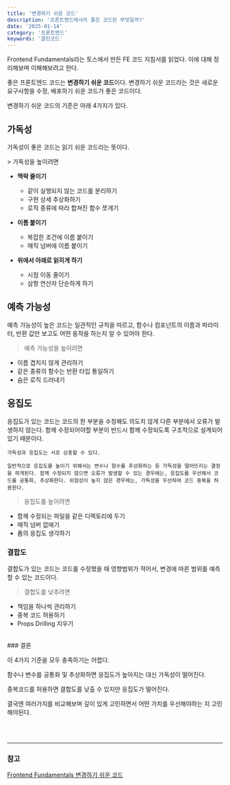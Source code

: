 ```yaml
---
title: '변경하기 쉬운 코드'
description: '프론트엔드에서의 좋은 코드란 무엇일까?'
date: '2025-01-14'
category: '프론트엔드'
keywords: '클린코드'
---
```



Frontend Fundamentals라는 토스에서 만든 FE 코드 지침서를 읽었다.
이에 대해 정리해보며 이해해보려고 한다.

좋은 프론트엔드 코드는 **변경하기 쉬운 코드**이다.
변경하기 쉬운 코드라는 것은 새로운 요구사항을 수정, 배포하기 쉬운 코드가 좋은 코드이다.

변경하기 쉬운 코드의 기준은 아래 4가지가 있다.

## 가독성

가독성이 좋은 코드는 읽기 쉬운 코드라는 뜻이다.

<SpeechBubble text="개인적으로 가독성이 좋은 코드를 작성하는 것이 정말 중요하다고 생각한다." />
> 가독성을 높이려면

- **맥락 줄이기**

  - 같이 실행되지 않는 코드를 분리하기
  - 구현 상세 추상화하기
  - 로직 종류에 따라 합쳐진 함수 쪼개기

- **이름 붙이기**

  - 복잡한 조건에 이름 붙이기
  - 매직 넘버에 이름 붙이기

- **위에서 아래로 읽히게 하기**
  - 시점 이동 줄이기
  - 삼항 연산자 단순하게 하기

## 예측 가능성

예측 가능성이 높은 코드는 일관적인 규칙을 따르고, 함수나 컴포넌트의 이름과 파라미터, 반환 값만 보고도 어떤 동작을 하는지 알 수 있어야 한다.

> 예측 가능성을 높이려면

- 이름 겹치지 않게 관리하기
- 같은 종류의 함수는 반환 타입 통일하기
- 숨은 로직 드러내기

## 응집도

응집도가 있는 코드는 코드의 한 부분을 수정해도 의도치 않게 다른 부분에서 오류가 발생하지 않는다.
함께 수정되어야할 부분이 반드시 함께 수정되도록 구조적으로 설계되어있기 때문이다.

```
가독성과 응집도는 서로 상충할 수 있다.

일반적으로 응집도를 높이기 위해서는 변수나 함수를 추상화하는 등 가독성을 떨어뜨리는 결정을 하게된다. 함께 수정되지 않으면 오류가 발생할 수 있는 경우에는, 응집도를 우선해서 코드를 공통화, 추상화한다. 위험성이 높지 않은 경우에는, 가독성을 우선하여 코드 중복을 허용한다.
```

> 응집도를 높이려면

- 함께 수정되는 파일을 같은 디렉토리에 두기
- 매직 넘버 없애기
- 폼의 응집도 생각하기

### 결합도

결합도가 있는 코드는 코드를 수정했을 때 영향범위가 적어서, 변경에 따른 범위를 예측할 수 있는 코드이다.

> 결합도를 낮추려면

- 책임을 하나씩 관리하기
- 중복 코드 허용하기
- Props Drilling 지우기

<br />
### 결론

이 4가지 기준을 모두 충족하기는 어렵다.

함수나 변수를 공통화 및 추상화하면 응집도가 높아지는 대신 가독성이 떨어진다.

중복코드를 허용하면 결합도를 낮출 수 있지만 응집도가 떨어진다.

결국엔 여러가지를 비교해보며 깊이 있게 고민하면서 어떤 가치를 우선해야하는 지 고민해야된다.

<br />
<br />

---

### 참고

[Frontend Fundamentals 변경하기 쉬운 코드](https://frontend-fundamentals.com/code/)
